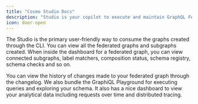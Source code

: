 ---
title: "Cosmo Studio Docs"
description: "Studio is your copilot to execute and maintain GraphQL Federated Architectures."
icon: door-open
---

The Studio is the primary user-friendly way to consume the graphs created through the CLI. You can view all the federated graphs and subgraphs created. When inside the dashboard for a federated graph, you can view connected subgraphs, label matchers, composition status, schema registry, schema checks and so on.

You can view the history of changes made to your federated graph through the changelog. We also bundle the GraphiQL Playground for executing queries and exploring your schema. It also has a nice dashboard to view your analytical data including requests over time and distributed tracing.

